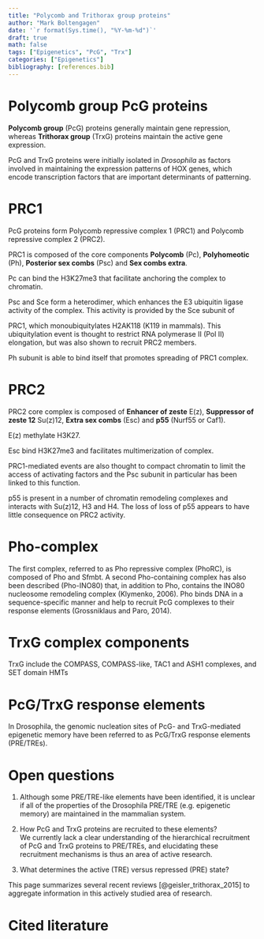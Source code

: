 ```yaml
---
title: "Polycomb and Trithorax group proteins"
author: "Mark Boltengagen"
date: '`r format(Sys.time(), "%Y-%m-%d")`'
draft: true
math: false
tags: ["Epigenetics", "PcG", "Trx"]
categories: ["Epigenetics"]
bibliography: [references.bib]
---
```


# Polycomb group PcG proteins
**Polycomb group** (PcG) proteins generally maintain gene repression, whereas **Trithorax group** (TrxG) proteins maintain the active gene expression.  

PcG and TrxG proteins were initially isolated in _Drosophila_ as factors involved in maintaining the expression patterns of HOX genes, which encode transcription factors that are important determinants of patterning.  

# PRC1
PcG proteins form Polycomb repressive complex 1 (PRC1) and Polycomb repressive complex 2 (PRC2).  

PRC1 is composed of the core components **Polycomb** (Pc), **Polyhomeotic** (Ph), **Posterior sex combs** (Psc) and **Sex combs extra**.  

Pc can bind the H3K27me3 that facilitate anchoring the complex to chromatin.  

Psc and Sce form a heterodimer, which enhances the E3 ubiquitin ligase activity of the complex. This activity is provided by the Sce subunit of 

PRC1, which monoubiquitylates H2AK118 (K119 in mammals). This ubiquitylation event is thought to restrict RNA polymerase II (Pol II) elongation, but was also shown to recruit PRC2 members.  

Ph subunit is able to bind itself that promotes spreading of PRC1 complex.  

# PRC2
PRC2 core complex is composed of **Enhancer of zeste** E(z), **Suppressor of zeste 12** Su(z)12, **Extra sex combs** (Esc) and **p55** (Nurf55 or Caf1).  

E(z) methylate H3K27.

Esc bind H3K27me3 and facilitates multimerization of complex.

PRC1-mediated events are also thought to compact chromatin to limit the access of activating factors and the Psc subunit in particular has been linked to this function.

p55 is present in a number of chromatin remodeling complexes and interacts with Su(z)12, H3 and H4. The loss of loss of p55 appears to have little consequence on PRC2 activity.  

# Pho-complex
The first complex, referred to as Pho repressive complex (PhoRC), is composed of Pho and Sfmbt. A second Pho-containing complex has also been described (Pho-INO80) that, in addition to Pho, contains the INO80 nucleosome remodeling complex (Klymenko, 2006).
Pho binds DNA in a sequence-specific manner and help to recruit PcG complexes to their response elements (Grossniklaus and Paro, 2014).   


# TrxG complex components

TrxG include the COMPASS, COMPASS-like, TAC1 and ASH1 complexes, and SET domain HMTs

# PcG/TrxG response elements
In Drosophila, the genomic nucleation sites of PcG- and TrxG-mediated epigenetic memory have been referred to as PcG/TrxG response elements (PRE/TREs).  

# Open questions
1. Although some PRE/TRE-like elements have been identified, it is unclear if all of the properties of the Drosophila PRE/TRE (e.g. epigenetic memory) are maintained in the mammalian system.  

2. How PcG and TrxG proteins are recruited to these elements?  
We currently lack a clear understanding of the hierarchical recruitment of PcG and TrxG proteins to PRE/TREs, and elucidating these recruitment mechanisms is thus an area of active research.  

3. What determines the active (TRE) versus repressed (PRE) state?

This page summarizes several recent reviews [@geisler_trithorax_2015] to aggregate information in this actively studied area of research.

# Cited literature
